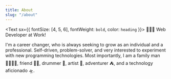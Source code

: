 ```yaml
---
title: About
slug: "/about"
---
```


<Text sx={{ fontSize: [4, 5, 6], fontWeight: `bold`, color: `heading` }}>
  👨🏽‍💻 Web Developer at Work!
</Text>

I'm a career changer, who is always seeking to grow as an individual and a professional.
Self-driven, problem-solver, and very interested to experiment with new programming technologies.
Most importantly, I am a family man 👨‍👩‍👧‍👦, friend 🧔🏽, drummer 🥁, artist 🎨, adventurer ⛺, and a 
technology aficionado 🛸.

